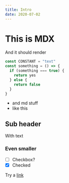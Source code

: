 ---
title: Intro
date: 2020-07-02
---

# This is MDX

And it should render

```javascript
const CONSTANT = "text"
const something = () => {
  if (something === true) {
    return yes
  } else {
    return false
  }
}
```

- and md stuff
- like this

## Sub header
With text

### Even smaller
- [ ] Checkbox?
- [x] Checked

Try a [link](www.google.com)
